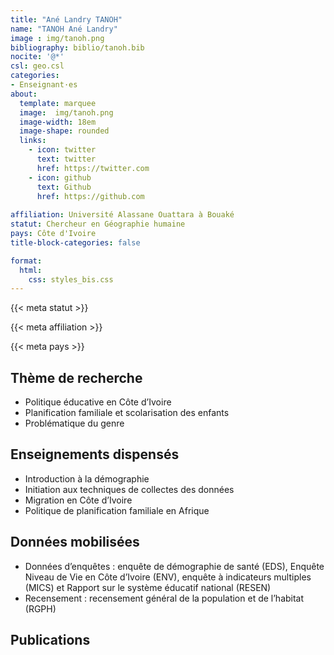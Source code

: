 ```yaml
---
title: "Ané Landry TANOH"
name: "TANOH Ané Landry"
image : img/tanoh.png
bibliography: biblio/tanoh.bib
nocite: '@*'
csl: geo.csl
categories: 
- Enseignant·es
about:
  template: marquee
  image:  img/tanoh.png
  image-width: 18em
  image-shape: rounded
  links:
    - icon: twitter
      text: twitter
      href: https://twitter.com
    - icon: github
      text: Github
      href: https://github.com
      
affiliation: Université Alassane Ouattara à Bouaké
statut: Chercheur en Géographie humaine
pays: Côte d'Ivoire
title-block-categories: false

format:
  html: 
    css: styles_bis.css
---
```


::: {#profil}
::: {#statut}
{{< meta statut >}}
:::

::: {#affiliation}
{{< meta affiliation >}}
:::

::: {#pays}
<i class="bi bi-globe2"></i> {{< meta pays >}}\
:::
:::

## <i class="bi bi-ui-checks-grid"></i> Thème de recherche

::: {#liste}
-   Politique éducative en Côte d'Ivoire
-   Planification familiale et scolarisation des enfants
-   Problématique du genre
:::

## <i class="bi bi-person-video3"></i> Enseignements dispensés

<div>

-   Introduction à la démographie
-   Initiation aux techniques de collectes des données
-   Migration en Côte d'Ivoire
-   Politique de planification familiale en Afrique

</div>

## <i class="bi bi-clipboard-data"></i> Données mobilisées

-   Données d'enquêtes : enquête de démographie de santé (EDS), Enquête Niveau de Vie en Côte d'Ivoire (ENV), enquête à indicateurs multiples (MICS) et Rapport sur le système éducatif national (RESEN)
-   Recensement : recensement général de la population et de l'habitat (RGPH)

## <i class="bi bi-file-earmark-text"></i> Publications

::: {#refs}
:::
